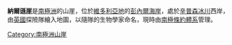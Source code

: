 {{coord|71|14|S|168|42|E|display=title}}

'''納爾遜崖'''是[[南極洲|南極洲]]的山崖，位於[[維多利亞地|維多利亞地]]的[[彭內爾海岸|彭內爾海岸]]，處於[[辛普森冰川|辛普森冰川]]西岸，由[[英國|英國]]探險隊繪入地圖，以隨隊的生物學家命名，現時由[[南極條約體系|南極條約體系]]管理。

{{Antarctica-geo-stub}}
[[Category:南極洲山崖|Category:南極洲山崖]]